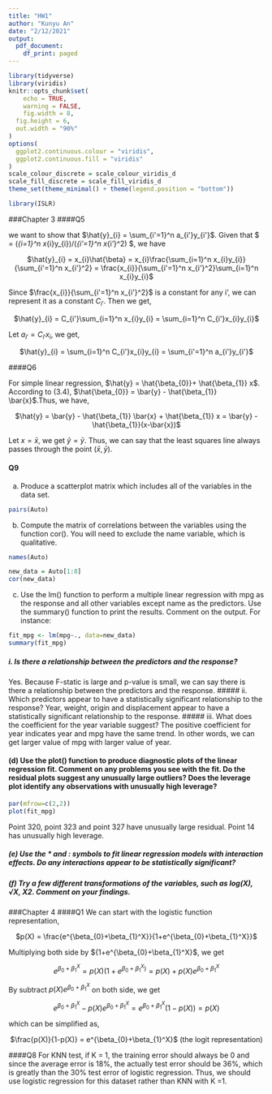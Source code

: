 ---
title: "HW1"
author: "Kunyu An"
date: "2/12/2021"
output:
  pdf_document:
    df_print: paged
---

```{r setup, include=FALSE}
library(tidyverse)
library(viridis)
knitr::opts_chunk$set(
	echo = TRUE,
	warning = FALSE,
	fig.width = 8, 
  fig.height = 6,
  out.width = "90%"
)
options(
  ggplot2.continuous.colour = "viridis",
  ggplot2.continuous.fill = "viridis"
)
scale_colour_discrete = scale_colour_viridis_d
scale_fill_discrete = scale_fill_viridis_d
theme_set(theme_minimal() + theme(legend.position = "bottom"))
```


```{r load_libraries}
library(ISLR)
```
###Chapter 3 
####Q5

we want to show that $\hat{y}_{i} = \sum_{i'=1}^n a_{i'}y_{i'}$. Given that $\hat{\beta} = (\sum_{i=1}^n x_{i}y_{i})/(\sum_{i'=1}^n x_{i'}^2) $, we have


<center>$\hat{y}_{i} = x_{i}\hat{\beta} = x_{i}\frac{\sum_{i=1}^n x_{i}y_{i}}{\sum_{i'=1}^n x_{i'}^2} = \frac{x_{i}}{\sum_{i'=1}^n x_{i'}^2}\sum_{i=1}^n x_{i}y_{i}$</center>

Since $\frac{x_{i}}{\sum_{i'=1}^n x_{i'}^2}$ is a constant for any i', we can represent it as a constant $C_{i'}$. Then we get,

<center>$\hat{y}_{i} = C_{i'}\sum_{i=1}^n x_{i}y_{i} = \sum_{i=1}^n C_{i'}x_{i}y_{i}$</center>

Let $a_{i'} = C_{i'}x_{i}$, we get,

<center>$\hat{y}_{i} = \sum_{i=1}^n C_{i'}x_{i}y_{i} =  \sum_{i'=1}^n a_{i'}y_{i'}$</center>

####Q6

For simple linear regression, $\hat{y} = \hat{\beta_{0}}+ \hat{\beta_{1}} x$. According to (3.4), $\hat{\beta_{0}} = \bar{y} - \hat{\beta_{1}} \bar{x}$.Thus, we have,

<center>$\hat{y} = \bar{y} - \hat{\beta_{1}} \bar{x} + \hat{\beta_{1}} x =  \bar{y} - \hat{\beta_{1}}(x-\bar{x})$</center>

Let $x = \bar{x}$, we get $\hat{y} = \bar{y}$. Thus, we can say that  the least squares line always passes through the point $(\bar{x},\bar{y})$.

#### Q9
(a) Produce a scatterplot matrix which includes all of the variables in the data set.
```{r}
pairs(Auto)
```
(b) Compute the matrix of correlations between the variables using the function cor(). You will need to exclude the name variable, which is qualitative.
```{r}
names(Auto)
```
```{r}
new_data = Auto[1:8]
cor(new_data)
```
(c) Use the lm() function to perform a multiple linear regression with mpg as the response and all other variables except name as the predictors. Use the summary() function to print the results. Comment on the output. For instance:
```{r}
fit_mpg <- lm(mpg~., data=new_data)
summary(fit_mpg)
```
##### i. Is there a relationship between the predictors and the response?
Yes. Because F-static is large and p-value is small, we can say there is there a relationship between the predictors and the response.
##### ii. Which predictors appear to have a statistically significant relationship to the response?
Year, weight, origin and displacement appear to have a statistically significant relationship to the response.
##### iii. What does the coefficient for the year variable suggest?
The positive coefficient for year indicates year and mpg have the same trend. In other words, we can get larger value of mpg with larger value of year.

#### (d) Use the plot() function to produce diagnostic plots of the linear regression fit. Comment on any problems you see with the fit. Do the residual plots suggest any unusually large outliers? Does the leverage plot identify any observations with unusually high leverage?
```{r}
par(mfrow=c(2,2))
plot(fit_mpg)
```
Point 320, point 323 and point 327 have unusually large residual.
Point 14 has unusually high leverage. 

##### (e) Use the * and : symbols to fit linear regression models with interaction effects. Do any interactions appear to be statistically significant?


##### (f) Try a few different transformations of the variables, such as log(X), √X, X2. Comment on your findings.


###Chapter 4
####Q1
We can start with the logistic function representation,

<center>$p(X) = \frac{e^{\beta_{0}+\beta_{1}^X}}{1+e^{\beta_{0}+\beta_{1}^X}}$</center>

Multiplying both side by ${1+e^{\beta_{0}+\beta_{1}^X}$, we get

<center>$e^{\beta_{0}+\beta_{1}^X} = p(X)(1+e^{\beta_{0}+\beta_{1}^X)} = p(X) + p(X)e^{\beta_{0}+\beta_{1}^X}$</center>

By subtract $p(X)e^{\beta_{0}+\beta_{1}^X}$ on both side, we get

<center>$e^{\beta_{0}+\beta_{1}^X}-p(X)e^{\beta_{0}+\beta_{1}^X} = e^{\beta_{0}+\beta_{1}^X}(1-p(X)) = p(X)$</center>

which can be simplified as,

<center>$\frac{p(X)}{1-p(X)} = e^{\beta_{0}+\beta_{1}^X}$ (the logit representation)</center>

####Q8
For KNN test, if K = 1, the training error should always be 0 and since the average error is 18%, the actually test error should be 36%, which is greatly than the 30% test error of logistic regression. Thus, we should use logistic regression for this dataset rather than KNN with K =1. 